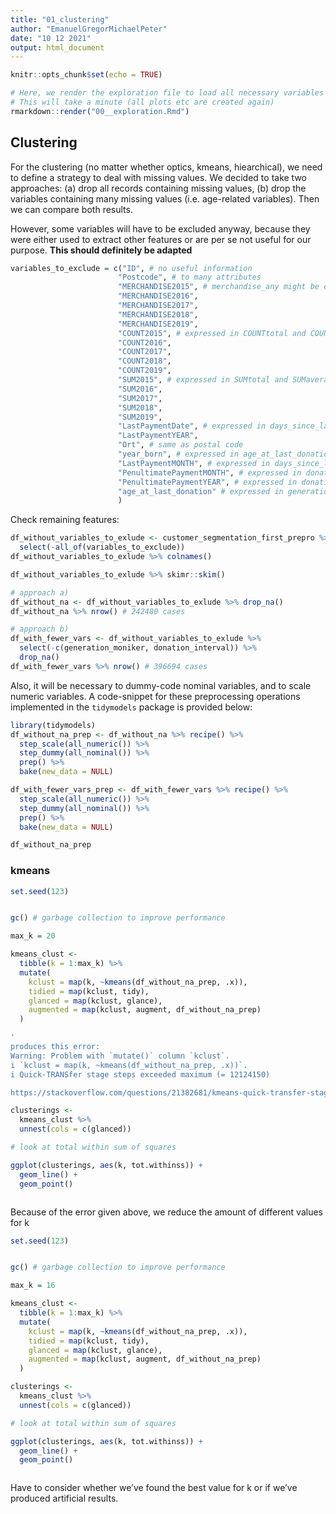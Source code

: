 ```yaml
---
title: "01_clustering"
author: "EmanuelGregorMichaelPeter"
date: "10 12 2021"
output: html_document
---
```


```r
knitr::opts_chunk$set(echo = TRUE)
```


```r
# Here, we render the exploration file to load all necessary variables into our environment
# This will take a minute (all plots etc are created again)
rmarkdown::render("00__exploration.Rmd")
```

## Clustering

For the clustering (no matter whether optics, kmeans, hiearchical), we need to define a strategy to deal with missing values. We decided to take two approaches: (a) drop all records containing missing values, (b) drop the variables containing many missing values (i.e. age-related variables). Then we can compare both results.

However, some variables will have to be excluded anyway, because they were either used to extract other features or are per se not useful for our purpose. **This should definitely be adapted**
```r
variables_to_exclude = c("ID", # no useful information
                        "Postcode", # to many attributes 
                        "MERCHANDISE2015", # merchandise_any might be enough because it is a rare category anyway
                        "MERCHANDISE2016",
                        "MERCHANDISE2017",
                        "MERCHANDISE2018",
                        "MERCHANDISE2019",
                        "COUNT2015", # expressed in COUNTtotal and COUNTaverage
                        "COUNT2016",
                        "COUNT2017",
                        "COUNT2018",
                        "COUNT2019", 
                        "SUM2015", # expressed in SUMtotal and SUMaverage
                        "SUM2016",
                        "SUM2017",
                        "SUM2018",
                        "SUM2019",
                        "LastPaymentDate", # expressed in days_since_last_payment,
                        "LastPaymentYEAR",
                        "Ort", # same as postal code
                        "year_born", # expressed in age_at_last_donation
                        "LastPaymentMONTH", # expressed in days_since_last_payment
                        "PenultimatePaymentMONTH", # expressed in donation_interval
                        "PenultimatePaymentYEAR", # expressed in donation_interval
                        "age_at_last_donation" # expressed in generation_monikert
                        )
```

Check remaining features: 
```r
df_without_variables_to_exlude <- customer_segmentation_first_prepro %>%
  select(-all_of(variables_to_exclude))
df_without_variables_to_exlude %>% colnames()
```

```r
df_without_variables_to_exlude %>% skimr::skim()
```



```r
# approach a)
df_without_na <- df_without_variables_to_exlude %>% drop_na()
df_without_na %>% nrow() # 242480 cases

# approach b)
df_with_fewer_vars <- df_without_variables_to_exlude %>% 
  select(-c(generation_moniker, donation_interval)) %>% 
  drop_na()
df_with_fewer_vars %>% nrow() # 396694 cases
```

Also, it will be necessary to dummy-code nominal variables, and to scale numeric variables. A code-snippet for these preprocessing operations implemented in the `tidymodels` package is provided below:

```r
library(tidymodels)
df_without_na_prep <- df_without_na %>% recipe() %>% 
  step_scale(all_numeric()) %>%
  step_dummy(all_nominal()) %>%
  prep() %>% 
  bake(new_data = NULL)

df_with_fewer_vars_prep <- df_with_fewer_vars %>% recipe() %>% 
  step_scale(all_numeric()) %>%  
  step_dummy(all_nominal()) %>%
  prep() %>% 
  bake(new_data = NULL)

```

```r
df_without_na_prep
```


### kmeans

```r
set.seed(123)


gc() # garbage collection to improve performance

max_k = 20

kmeans_clust <- 
  tibble(k = 1:max_k) %>%
  mutate(
    kclust = map(k, ~kmeans(df_without_na_prep, .x)),
    tidied = map(kclust, tidy),
    glanced = map(kclust, glance),
    augmented = map(kclust, augment, df_without_na_prep)
  )

'
produces this error:
Warning: Problem with `mutate()` column `kclust`.
i `kclust = map(k, ~kmeans(df_without_na_prep, .x))`.
i Quick-TRANSfer stage steps exceeded maximum (= 12124150)

https://stackoverflow.com/questions/21382681/kmeans-quick-transfer-stage-steps-exceeded-maximum'

clusterings <- 
  kmeans_clust %>%
  unnest(cols = c(glanced))

# look at total within sum of squares 

ggplot(clusterings, aes(k, tot.withinss)) +
  geom_line() +
  geom_point()



```


Because of the error given above, we reduce the amount of different values for k 


```r
set.seed(123)


gc() # garbage collection to improve performance

max_k = 16

kmeans_clust <- 
  tibble(k = 1:max_k) %>%
  mutate(
    kclust = map(k, ~kmeans(df_without_na_prep, .x)),
    tidied = map(kclust, tidy),
    glanced = map(kclust, glance),
    augmented = map(kclust, augment, df_without_na_prep)
  )

clusterings <- 
  kmeans_clust %>%
  unnest(cols = c(glanced))

# look at total within sum of squares 

ggplot(clusterings, aes(k, tot.withinss)) +
  geom_line() +
  geom_point()



```


Have to consider whether we've found the best value for k or if we've produced artificial results. 














